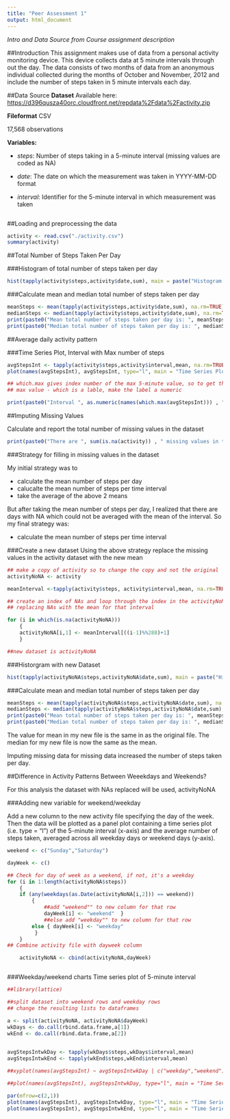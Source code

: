 ```yaml
---
title: "Peer Assessment 1"
output: html_document
---
```


_Intro and Data Source from Course assignment description_

##Introduction
This assignment makes use of data from a personal activity monitoring device. This device collects data at 5 minute intervals through out the day. The data consists of two months of data from an anonymous individual collected during the months of October and November, 2012 and include the number of steps taken in 5 minute intervals each day.

##Data Source
**Dataset** Available here: [https://d396qusza40orc.cloudfront.net/repdata%2Fdata%2Factivity.zip](https://d396qusza40orc.cloudfront.net/repdata%2Fdata%2Factivity.zip)

**Fileformat** CSV

17,568 observations

**Variables:**

* _steps_: Number of steps taking in a 5-minute interval (missing values are coded as NA)

* _date_: The date on which the measurement was taken in YYYY-MM-DD format

* _interval_: Identifier for the 5-minute interval in which measurement was taken


```r
```

##Loading and preprocessing the data
```r
activity <- read.csv("./activity.csv")
summary(activity)
```

##Total Number of Steps Taken Per Day

###Histogram of total number of steps taken per day
```r
hist(tapply(activity$steps,activity$date,sum), main = paste("Histogram of Total Number of Steps Taken per Day"), xlab="Sum of Steps")
```


###Calculate mean and median total number of steps taken per day
```r
meanSteps <- mean(tapply(activity$steps,activity$date,sum), na.rm=TRUE)
medianSteps <- median(tapply(activity$steps,activity$date,sum), na.rm=TRUE)
print(paste0("Mean total number of steps taken per day is: ", meanSteps), digits = 2)
print(paste0("Median total number of steps taken per day is: ", medianSteps))
```

##Average daily activity pattern

###Time Series Plot, Interval with Max number of steps
```r

avgStepsInt <- tapply(activity$steps,activity$interval,mean, na.rm=TRUE)
plot(names(avgStepsInt), avgStepsInt, type="l", main = "Time Series Plot", xlab="5-minute Intervals", ylab="Avg Steps")

## which.max gives index number of the max 5-minute value, so to get the
## max value - which is a lable, make the label a numeric

print(paste0("Interval ", as.numeric(names(which.max(avgStepsInt))) , " contains the maximum number of steps."))

```

##Imputing Missing Values

Calculate and report the total number of missing values in the dataset

```r

print(paste0("There are ", sum(is.na(activity)) , " missing values in the dataset."))

```

###Strategy for filling in missing values in the dataset

My initial strategy was to 

* calculate the mean number of steps per day
* calucalte the mean number of steps per time interval
* take the average of the above 2 means

But after taking the mean number of steps per day, I realized that there are days with NA which could not be averaged with the mean of the interval. So my final strategy was:

* calculate the mean number of steps per time interval

###Create a new dataset
Using the above strategy replace the missing values in the activity dataset with the new mean

```r

## make a copy of activity so to change the copy and not the original
activityNoNA <- activity

meanInterval <-tapply(activity$steps, activity$interval,mean, na.rm=TRUE)

## create an index of NAs and loop through the index in the activityNoNA file
## replacing NAs with the mean for that interval

for (i in which(is.na(activityNoNA)))
    {
    activityNoNA[i,1] <- meanInterval[((i-1)%%288)+1]
    }

##new dataset is activityNoNA

```

###Historgram with new Dataset
```r
hist(tapply(activityNoNA$steps,activityNoNA$date,sum), main = paste("Histogram of Total Number of Steps Taken per Day"), xlab="Sum of Steps")
```


###Calculate mean and median total number of steps taken per day
```r
meanSteps <- mean(tapply(activityNoNA$steps,activityNoNA$date,sum), na.rm=TRUE)
medianSteps <- median(tapply(activityNoNA$steps,activityNoNA$date,sum), na.rm=TRUE)
print(paste0("Mean total number of steps taken per day is: ", meanSteps), digits = 2)
print(paste0("Median total number of steps taken per day is: ", medianSteps))
```

The value for mean in my new file is the same in as the original file. The median for my new file is now the same as the mean. 

Imputing missing data for missing data increased the number of steps taken per day. 

##Difference in Activity Patterns Between Weeekdays and Weekends?

For this analysis the dataset with NAs replaced will be used, activityNoNA

###Adding new variable for weekend/weekday

Add a new column to the new activity file specifying the day of the week.
Then the data will be plotted as a panel plot containing a time series plot (i.e. type = "l") of the 5-minute interval (x-axis) and the average number of steps taken, averaged across all weekday days or weekend days (y-axis).


``` r

weekend <- c("Sunday","Saturday")

dayWeek <- c()

## Check for day of week as a weekend, if not, it's a weekday
for (i in 1:length(activityNoNA$steps))
    {
    if (any(weekdays(as.Date(activityNoNA[i,2])) == weekend)) 
        {
            ##add "weekend"" to new column for that row
            dayWeek[i] <- "weekend"  }
            ##else add "weekday"" to new column for that row
        else { dayWeek[i] <- "weekday"
         }
    }
## Combine activity file with dayweek column

    activityNoNA <- cbind(activityNoNA,dayWeek)



```

###Weekday/weekend charts
Time series plot of 5-minute interval

``` r

##library(lattice)

##split dataset into weekend rows and weekday rows
## change the resulting lists to dataframes

a <- split(activityNoNA, activityNoNA$dayWeek)
wkDays <- do.call(rbind.data.frame,a[1])
wkEnd <- do.call(rbind.data.frame,a[2])

    
avgStepsIntwkDay <- tapply(wkDays$steps,wkDays$interval,mean)
avgStepsIntwkEnd <- tapply(wkEnd$steps,wkEnd$interval,mean)

##xyplot(names(avgStepsInt) ~ avgStepsIntwkDay | c("weekday","weekend"), avgStepsIntwkEnd, type="l",main = "Time Series Plot", xlab="5-minute Intervals", ylab="Avg Steps")

##plot(names(avgStepsInt), avgStepsIntwkDay, type="l", main = "Time Series Plot", xlab="5-minute Intervals", ylab="Avg Steps")

par(mfrow=c(2,1))
plot(names(avgStepsInt), avgStepsIntwkDay, type="l", main = "Time Series Plot Weekday", xlab="5-minute Intervals", ylab="Avg Steps")
plot(names(avgStepsInt), avgStepsIntwkEnd, type="l", main = "Time Series Plot Weekend", xlab="5-minute Intervals", ylab="Avg Steps")

```

